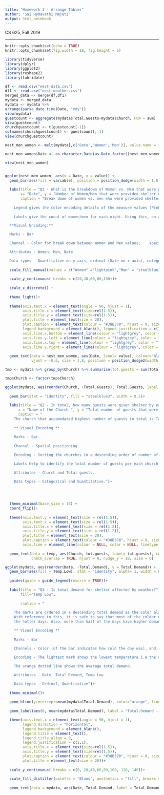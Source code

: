 ---
title: "Homework 3 - Arrange Tables"
author: "Sai Hymavathi Majeti"
output: html_notebook
---

CS 625, Fall 2019

***

``` {r include=FALSE}
knitr::opts_chunk$set(echo = TRUE)
knitr::opts_chunk$set(fig.width = 18, fig.height = 5) 
```

```{r echo = TRUE}

library(tidyverse)
library(dplyr)
library(ggplot2)
library(reshape2)
library(lubridate)

```

```{r Preparing the data to create the required charts}
df <- read.csv("nest-data.csv")
df1 <- read.csv("nest-weather.csv")
merged_data <- merge(df,df1)
mydata <- merged_data
mydata <- mydata %>% 
arrange(parse_date_time(Date, "mdy"))
view(mydata)
guestcount <- aggregate(mydata$Total.Guests~mydata$Church, FUN = sum)
view(guestcount)
churchguestcount <- t(guestcount[-1])
colnames(churchguestcount) <- guestcount[, 1]
view(churchguestcount)

```

```{r Q1 Chart,  fig.height=10}

nest_men_women <- melt(mydata[,c('Date','Women','Men')], value.name = "value",id.vars = 1)

nest_men_women$Date <- as.character.Date(as.Date.factor((nest_men_women$Date), format = "%m/%d/%y"))

view(nest_men_women)


ggplot(nest_men_women, aes(x = Date, y = value)) +
  geom_bar(aes(fill = variable), position = position_dodge(width = 1.0), stat = "identity", width = 0.8)+
  
  labs(title = "Q1 - What is the breakdown of Women vs. Men that were provided shelter each night?", 
       x= "Date", y = "Number of Women/Men that were provided shelter each night",
       caption = "Break down of women vs. men who were provided shelter each night.
       
    Legend gives the color encoding details of the measure values (Pink - women, Blue - men)
       
    Labels give the count of women/men for each night. Using this, on a selected date, the number of men vs women who were provided shelter each night can be identified.

  **Visual Encoding:**

  Marks - Bar

  Channel - Color for break down between Women and Men values;    spacial position on axes

  Attributes - Women, Men, Date 

  Data types - Quantitative on y-axis, ordinal (Date on x-axis), categorical - men/women")+
  
  scale_fill_manual(values = c("Women" ="lightpink","Men" = "steelblue3"))+
  
  scale_y_continuous( breaks = c(20,40,60,80,100))+
  
  scale_x_discrete() +
  
  theme_light()+
  
  theme(axis.text.x = element_text(angle = 90, hjust = 1),
        axis.title.x = element_text(size=rel(1.5)),
        axis.title.y = element_text(size=rel(1.5)),
        plot.title = element_text(size = 20),
        plot.caption = element_text(colour = "#38B378", hjust = 0, size = 14),
        legend.background = element_blank(), legend.justification = c(1,1),
        axis.line.x.bottom = element_line(colour = "lightgrey", color = "lightgrey", linetype = "solid"),
        axis.line.y.left = element_line(colour = "lightgrey", color = "lightgrey", linetype = "solid"),
        axis.line.x.top = element_line(colour = "lightgrey", color = "lightgrey", linetype = "solid"),
        axis.line.y.right = element_line(colour = "lightgrey", color = "lightgrey", linetype = "solid"))+
  
  geom_text(data = nest_men_women, aes(Date, label= value), colour="black", check_overlap = TRUE, 
            vjust = -0.6, size = 3.8, position = position_dodge2(width =1.0 ), inherit.aes = TRUE)
```


```{r Q2 chart, fig.height = 10, fig.width=26}

tmp <- mydata %>% group_by(Church) %>% summarise(tot.guests = sum(Total.Guests))

tmp$Church <- factor(tmp$Church)

ggplot(mydata, aes(reorder(Church, +Total.Guests), Total.Guests, label = Total.Guests))+
  
  geom_bar(stat = "identity", fill = "steelblue3", width = 0.5)+ 
  
  labs(title = "Q2 - In total, how many guests were given shelter by each church(or pair of churches)?", 
      x = "Name of the Church ", y = "Total number of guests that were provided shelter by each church",
      caption = " 
    The church that accomodated highest number of guests in total is Tabernacle/Ohef Sholom Temple
    
    ** Visual Encoding **
      
    Marks - Bar.
       
    Channel - Spatial positioning.

    Encoding - Sorting the churches in a descending order of number of guests accomodated in total. 

    Labels help to identify the total number of guests per each church. 

    Attributes - Church and Total guests.

    Data types - Categorical and Quantitative.")+
  
 
  

  theme_minimal(base_size = 16) +
  coord_flip()+
  
  theme(axis.text.y = element_text(size = rel(1.5)),
        axis.text.x = element_text(size = rel(1.5)),
        axis.title.x = element_text(size = rel(1.2)),
        axis.title.y = element_text(size = rel(1.2)),
        plot.title = element_text(size = 20),
        plot.caption = element_text(colour = "#38B378", hjust = 0, size = 14),
        axis.line = element_line(colour = NULL, color = NULL, linetype = 0))+
  
  geom_text(data = temp, aes(Church, tot.guests, label= tot.guests), colour="lightseagreen", 
            check_overlap = TRUE, hjust = 0, nudge_y = 10, size = 6)
```


```{r Q3 chart, fig.height= 12}
ggplot(mydata, aes(reorder(Date, -Total.Demand), y = Total.Demand)) +
  geom_bar(aes(fill = Temp.Low), stat = "identity", alpha= 1, width = 0.7)+
  
  guides(guide = guide_legend(reverse = TRUE))+
  
  labs(title = "Q3 - Is total demand for shelter affected by weather?", x = "Date", y = "Total Demand",
       fill="Temp Low", 
       
       caption = " 
  
    The marks are ordered in a descending total demand as the color already represents the temperature variation. 
    With reference to this, it is safe to say that most of the colder days had comparitively high total demand than 
    the hotter days. Also, more than half of the days have higher demand than the average Total Demand.  

    ** Visual Encoding **
       
    Marks - Bar
       
    Channels - Color (of the bar indicates how cold the day was), and, spatial positioning

    Encoding - The lightest mark shows the lowest temperature i.e the coldest day.

    The orange dotted line shows the Average total demand.

    Attributes - Date, Total Demand, Temp Low

    Data types - Ordinal, Quantitative")+
  
  theme_minimal()+
  
  geom_hline(yintercept=mean(mydata$Total.Demand), color="orange", linetype = "dashed", size = 1, show.legend = TRUE, na.rm = TRUE)+
  
  geom_label(aes(0, mean(mydata$Total.Demand), label = "Total.Demand -- Average -- 95.39", vjust = 0, hjust = -0.05 ), size = 5, label.size = NA, fill= "gray96", label.padding = unit(0, "lines"))+

  theme(axis.text.x = element_text(angle = 90, hjust = 1),
        legend.direction = "horizontal",
        legend.background = element_blank(),
        legend.title = element_text(),
        legend.title.align = 0,
        legend.justification = c(1,1),
        axis.title.x = element_text(size=rel(1.5)),
        axis.title.y = element_text(size=rel(1.5)),
        plot.caption = element_text(colour = "#38B378", hjust = 0, size = 14),
        plot.title = element_text(size = 20))+
  
  scale_y_continuous( breaks = c(0, 20,40,60,80,100, 120, 140))+
  
  scale_fill_distiller(palette = "Blues", aesthetics = "fill", breaks = 2:5, direction = 1, na.value = 0, space = "Lab")+
  
  geom_text(data = mydata, aes(Date, Total.Demand, label = Total.Demand), colour = "lightseagreen", angle = 90, check_overlap = TRUE, hjust = -0.25)
```